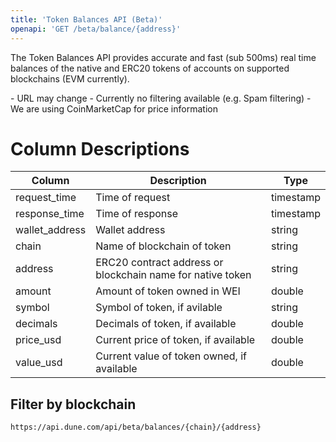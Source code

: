 ```yaml
---
title: 'Token Balances API (Beta)'
openapi: 'GET /beta/balance/{address}'
---
```


The Token Balances API provides accurate and fast (sub 500ms) real time balances of the native and ERC20 tokens of accounts on supported blockchains (EVM currently).

<Note>
  - URL may change
  - Currently no filtering available (e.g. Spam filtering)
  - We are using CoinMarketCap for price information
</Note>

# Column Descriptions

| Column                          | Description                                                   | Type          |
|---------------------------------|---------------------------------------------------------------|---------------|
| request_time                    | Time of request                                               | timestamp     |
| response_time                   | Time of response                                              | timestamp     |
| wallet_address                  | Wallet address                                                | string        |
| chain                           | Name of blockchain of token                                   | string        |
| address                         | ERC20 contract address or blockchain name for native token    | string        |
| amount                          | Amount of token owned in WEI                                  | double        |
| symbol                          | Symbol of token, if avilable                                  | string        |
| decimals                        | Decimals of token, if available                               | double        |
| price_usd                       | Current price of token, if available                          | double        |
| value_usd                       | Current value of token owned, if available                    | double        |

## Filter by blockchain

```bash
https://api.dune.com/api/beta/balances/{chain}/{address}
```
